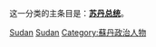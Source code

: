 这一分类的主条目是：'''[[苏丹总统|苏丹总统]]'''。

[[Category:非洲各国总统|Sudan]]
[[Category:各國國家元首|Sudan]]
[[Category:蘇丹政治人物|Category:蘇丹政治人物]]